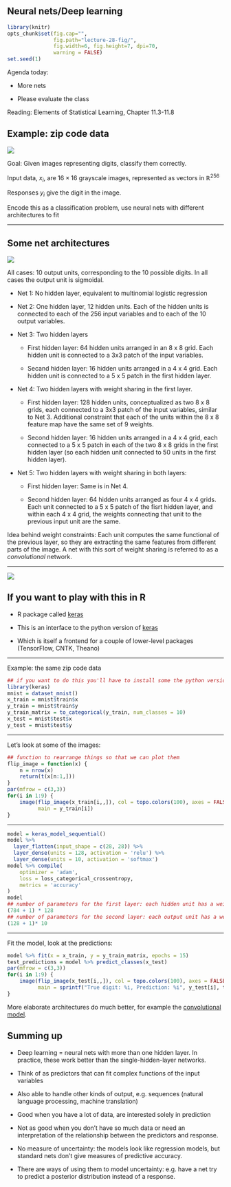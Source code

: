 ## Neural nets/Deep learning

```r
library(knitr)
opts_chunk$set(fig.cap="",
               fig.path="lecture-28-fig/",
               fig.width=6, fig.height=7, dpi=70,
               warning = FALSE)
set.seed(1)
```

Agenda today:

- More nets

- Please evaluate the class

Reading: Elements of Statistical Learning, Chapter 11.3-11.8


## Example: zip code data

![](zip-code-data.png)

Goal: Given images representing digits, classify them correctly.

Input data, $x_i$, are $16 \times 16$ grayscale images, represented as vectors in $\mathbb R^{256}$

Responses $y_i$ give the digit in the image.

Encode this as a classification problem, use neural nets with different architectures to fit

-----

## Some net architectures

![](zip-code-architectures.png)

All cases: 10 output units, corresponding to the 10 possible digits. In all cases the output unit is sigmoidal.

- Net 1: No hidden layer, equivalent to multinomial logistic regression

- Net 2: One hidden layer, 12 hidden units. Each of the hidden units is connected to each of the 256 input variables and to each of the 10 output variables.

- Net 3: Two hidden layers

    - First hidden layer: 64 hidden units arranged in an 8 x 8 grid. Each hidden unit is connected to a 3x3 patch of the input variables.

    - Secand hidden layer: 16 hidden units arranged in a 4 x 4 grid. Each hidden unit is connected to a 5 x 5 patch in the first hidden layer.

- Net 4: Two hidden layers with weight sharing in the first layer.

    - First hidden layer: 128 hidden units, conceptualized as two 8 x 8 grids, each connected to a 3x3 patch of the input variables, similar to Net 3. Additional constraint that each of the units within the 8 x 8 feature map have the same set of 9 weights.

    - Second hidden layer: 16 hidden units arranged in a 4 x 4 grid, each connected to a 5 x 5 patch in each of the two 8 x 8 grids in the first hidden layer (so each hidden unit connected to 50 units in the first hidden layer).

- Net 5: Two hidden layers with weight sharing in both layers:

    - First hidden layer: Same is in Net 4.

    - Second hidden layer: 64 hidden units arranged as four 4 x 4 grids. Each unit connected to a 5 x 5 patch of the fisrt hidden layer, and within each 4 x 4 grid, the weights connecting that unit to the previous input unit are the same.


Idea behind weight constraints: Each unit computes the same functional of the previous layer, so they are extracting the same features from different parts of the image. A net with this sort of weight sharing is referred to as a _convolutional_ network.

-----

![](zip-code-training.png)

## If you want to play with this in R

- R package called [keras](https://keras.rstudio.com/)

- This is an interface to the python version of [keras](https://keras.io/)

- Which is itself a frontend for a couple of lower-level packages (TensorFlow, CNTK, Theano)

-----

Example: the same zip code data

```r
## if you want to do this you'll have to install some the python version of keras first, which requires you to have TensorFlow, CNTK, or Theano installed as well
library(keras)
mnist = dataset_mnist()
x_train = mnist$train$x
y_train = mnist$train$y
y_train_matrix = to_categorical(y_train, num_classes = 10)
x_test = mnist$test$x
y_test = mnist$test$y
```

-----

Let's look at some of the images:

```r
## function to rearrange things so that we can plot them
flip_image = function(x) {
    n = nrow(x)
    return(t(x[n:1,]))
}
par(mfrow = c(3,3))
for(i in 1:9) {
    image(flip_image(x_train[i,,]), col = topo.colors(100), axes = FALSE,
          main = y_train[i])
}

```

-----

```r
model = keras_model_sequential()
model %>%
  layer_flatten(input_shape = c(28, 28)) %>%
  layer_dense(units = 128, activation = 'relu') %>%
  layer_dense(units = 10, activation = 'softmax')
model %>% compile(
    optimizer = 'adam', 
    loss = loss_categorical_crossentropy,
    metrics = 'accuracy'
)
model
## number of parameters for the first layer: each hidden unit has a weight associated with each of the 784 predictor units, plus a bias term
(784 + 1) * 128
## number of parameters for the second layer: each output unit has a weight associated with each of the 128 hidden units, plus a bias term
(128 + 1)* 10
```

-----

Fit the model, look at the predictions:

```r
model %>% fit(x = x_train, y = y_train_matrix, epochs = 15)
test_predictions = model %>% predict_classes(x_test)
par(mfrow = c(3,3))
for(i in 1:9) {
    image(flip_image(x_test[i,,]), col = topo.colors(100), axes = FALSE,
          main = sprintf("True digit: %i, Prediction: %i", y_test[i], test_predictions[i]))
}
```

More elaborate architectures do much better, for example the [convolutional model](https://keras.rstudio.com/articles/examples/mnist_cnn.html).

## Summing up


- Deep learning = neural nets with more than one hidden layer. In practice, these work better than the single-hidden-layer networks.

- Think of as predictors that can fit complex functions of the input variables

- Also able to handle other kinds of output, e.g. sequences (natural language processing, machine translation)

- Good when you have a lot of data, are interested solely in prediction

- Not as good when you don't have so much data or need an interpretation of the relationship between the predictors and response.

- No measure of uncertainty: the models look like regression models, but standard nets don't give measures of predictive accuracy.

- There are ways of using them to model uncertainty: e.g. have a net try to predict a posterior distribution instead of a response.
